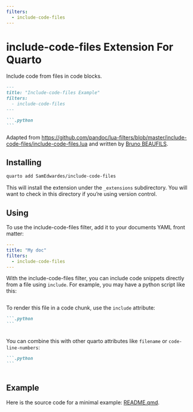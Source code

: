 ```yaml
---
filters:
  - include-code-files
---
```


# include-code-files Extension For Quarto

Include code from files in code blocks.

``````.markdown
---
title: "Include-code-files Example"
filters:
  - include-code-files
---

```.python
```
``````

Adapted from <https://github.com/pandoc/lua-filters/blob/master/include-code-files/include-code-files.lua> and written by [Bruno BEAUFILS](https://github.com/b3).


## Installing

```bash
quarto add SamEdwardes/include-code-files
```

This will install the extension under the `_extensions` subdirectory. You will want to check in this directory if you're using version control.

## Using

To use the include-code-files filter, add it to your documents YAML front matter:

```yaml
---
title: "My doc"
filters:
  - include-code-files
---
```

With the include-code-files filter, you can include code snippets directly from a file using `include`. For example, you may have a python script like this:

```.python
```

To render this file in a code chunk, use the `include` attribute:

``````markdown
```.python
```
``````

```.python
```

You can combine this with other quarto attributes like `filename` or `code-line-numbers`:

``````markdown
```.python
```
``````

```.python
```

## Example

Here is the source code for a minimal example: [README.qmd](README.qmd).
